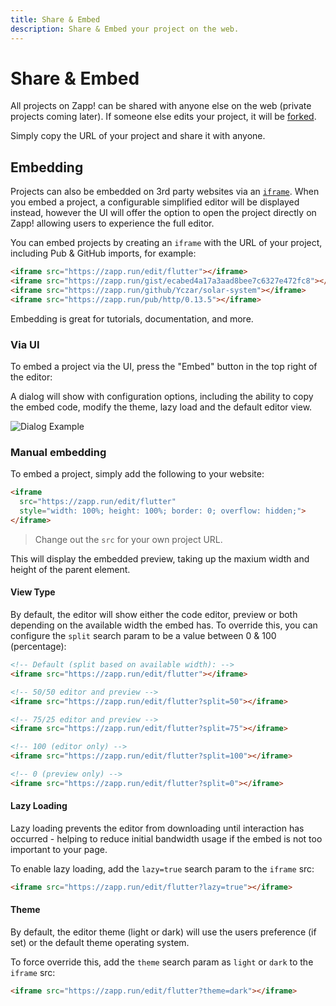 ```yaml
---
title: Share & Embed
description: Share & Embed your project on the web.
---
```


# Share & Embed

All projects on Zapp! can be shared with anyone else on the web (private projects coming later). 
If someone else edits your project, it will be [forked](/forking).

Simply copy the URL of your project and share it with anyone.

## Embedding

Projects can also be embedded on 3rd party websites via an [`iframe`](https://developer.mozilla.org/en-US/docs/Web/HTML/Element/iframe).
When you embed a project, a configurable simplified editor will be displayed instead, however the UI will offer the option to open the
project directly on Zapp! allowing users to experience the full editor.

You can embed projects by creating an `iframe` with the URL of your project, including Pub & GitHub imports, for example:

```html
<iframe src="https://zapp.run/edit/flutter"></iframe>
<iframe src="https://zapp.run/gist/ecabed4a17a3aad8bee7c6327e472fc8"></iframe>
<iframe src="https://zapp.run/github/Yczar/solar-system"></iframe>
<iframe src="https://zapp.run/pub/http/0.13.5"></iframe>
```

Embedding is great for tutorials, documentation, and more.

### Via UI

To embed a project via the UI, press the "Embed" button in the top right of the editor:

A dialog will show with configuration options, including the ability to copy the embed code,
modify the theme, lazy load and the default editor view.

![Dialog Example](/assets/share-and-embed-ui.png)

### Manual embedding

To embed a project, simply add the following to your website:

```html
<iframe 
  src="https://zapp.run/edit/flutter" 
  style="width: 100%; height: 100%; border: 0; overflow: hidden;">
</iframe>
```

> Change out the `src` for your own project URL.

This will display the embedded preview, taking up the maxium width and height of the parent element.

#### View Type

By default, the editor will show either the code editor, preview or both depending on the available width the embed has.
To override this, you can configure the `split` search param to be a value between 0 & 100 (percentage):

```html
<!-- Default (split based on available width): -->
<iframe src="https://zapp.run/edit/flutter"></iframe>

<!-- 50/50 editor and preview -->
<iframe src="https://zapp.run/edit/flutter?split=50"></iframe>

<!-- 75/25 editor and preview -->
<iframe src="https://zapp.run/edit/flutter?split=75"></iframe>

<!-- 100 (editor only) -->
<iframe src="https://zapp.run/edit/flutter?split=100"></iframe>

<!-- 0 (preview only) -->
<iframe src="https://zapp.run/edit/flutter?split=0"></iframe>
```

#### Lazy Loading

Lazy loading prevents the editor from downloading until interaction has occurred - helping to reduce initial bandwidth usage
if the embed is not too important to your page.

To enable lazy loading, add the `lazy=true` search param to the `iframe` src:

```html
<iframe src="https://zapp.run/edit/flutter?lazy=true"></iframe>
```

#### Theme

By default, the editor theme (light or dark) will use the users preference (if set) or the default theme operating system.

To force override this, add the `theme` search param as `light` or `dark` to the `iframe` src:

```html
<iframe src="https://zapp.run/edit/flutter?theme=dark"></iframe>
```